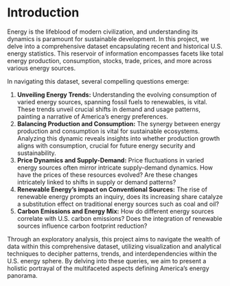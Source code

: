 # Introduction

Energy is the lifeblood of modern civilization, and understanding its dynamics is paramount for sustainable development. In this project, we delve into a comprehensive dataset encapsulating recent and historical U.S. energy statistics. This reservoir of information encompasses facets like total energy production, consumption, stocks, trade, prices, and more across various energy sources.

In navigating this dataset, several compelling questions emerge:

1.  **Unveiling Energy Trends:** Understanding the evolving consumption of varied energy sources, spanning fossil fuels to renewables, is vital. These trends unveil crucial shifts in demand and usage patterns, painting a narrative of America's energy preferences.
2.  **Balancing Production and Consumption:** The synergy between energy production and consumption is vital for sustainable ecosystems. Analyzing this dynamic reveals insights into whether production growth aligns with consumption, crucial for future energy security and sustainability.
3.  **Price Dynamics and Supply-Demand:** Price fluctuations in varied energy sources often mirror intricate supply-demand dynamics. How have the prices of these resources evolved? Are these changes intricately linked to shifts in supply or demand patterns?
4.  **Renewable Energy's impact on Conventional Sources:** The rise of renewable energy prompts an inquiry, does its increasing share catalyze a substitution effect on traditional energy sources such as coal and oil?
5.  **Carbon Emissions and Energy Mix:** How do different energy sources correlate with U.S. carbon emissions? Does the integration of renewable sources influence carbon footprint reduction?

Through an exploratory analysis, this project aims to navigate the wealth of data within this comprehensive dataset, utilizing visualization and analytical techniques to decipher patterns, trends, and interdependencies within the U.S. energy sphere. By delving into these queries, we aim to present a holistic portrayal of the multifaceted aspects defining America's energy panorama.
